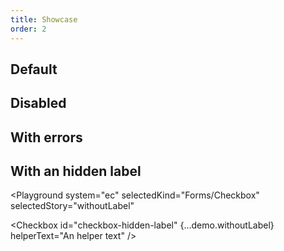 ```yaml
---
title: Showcase
order: 2
---
```



## Default

<Playground system="ec" selectedKind="Forms/Checkbox" selectedStory="default">
  <Checkbox
    id="checkbox-default"
    helperText="An helper text"
    {...demo.unchecked}
  />
</Playground>

## Disabled

<Playground system="ec" selectedKind="Forms/Checkbox" selectedStory="disabled">
  <Checkbox
    id="checkbox-disabled"
    {...demo.disabled}
    helperText="An helper text"
  />
</Playground>

## With errors

<Playground system="ec" selectedKind="Forms/Checkbox" selectedStory="invalid">
  <Checkbox
    id="checkbox-invalid"
    {...demo.invalid}
    helperText="An helper text"
    invalidText="An error message"
  />
</Playground>

## With an hidden label

<Playground
  system="ec"
  selectedKind="Forms/Checkbox"
  selectedStory="withoutLabel"
>
  <Checkbox
    id="checkbox-hidden-label"
    {...demo.withoutLabel}
    helperText="An helper text"
  />
</Playground>
